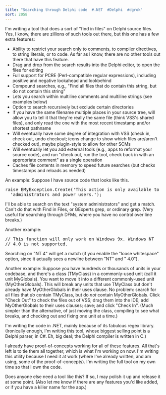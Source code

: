 ```yaml
---
title: "Searching through Delphi code  #.NET  #Delphi  #dgrok"
sort: 2058
---
```

I'm writing a tool that does a sort of "find in files" on Delphi source files. Yes, I know, there are zillions of such tools out there, but this one has a few extra features:
<ul>
	<li>Ability to restrict your search only to comments, to compiler directives, to string literals, or to code. As far as I know, there are no other tools out there that have this feature.</li>
	<li>Drag and drop from the search results into the Delphi editor, to open the files for editing</li>
	<li>Full support for PCRE (Perl-compatible regular expressions), including positive and negative lookahead and lookbehind</li>
	<li>Compound searches, e.g., "Find all files that do contain this string, but do not contain this string"</li>
	<li>Lets you search within multiline comments and multiline strings (see examples below)</li>
	<li>Option to search recursively but exclude certain directories</li>
	<li>If you have the same filename multiple places in your source tree, will allow you to tell it that they're really the same file (think VSS's shared files), and only read the one with the most recent timestamp and/or shortest pathname</li>
	<li>Will eventually have some degree of integration with VSS (check in, check out, undo checkout; icons change to show which files are/aren't checked out), maybe plugin-style to allow for other SCMs</li>
	<li>Will eventually let you add external tools (e.g., apps to reformat your source code), and run "check out, run the tool, check back in with an appropriate comment" as a single operation</li>
	<li>Caches file contents in memory to speed future searches (but checks timestamps and reloads as needed)</li>
</ul>
An example: Suppose I have source code that looks like this.

<pre>raise EMyException.Create('This action is only available to system ' +
  'administrators and power users.');</pre>

I'll be able to search on the text "system administrators" and get a match. Can't do that with Find in Files, or GExperts grep, or ordinary grep. (Very useful for searching through DFMs, where you have no control over line breaks.)

Another example:

<pre>// This function will only work on Windows 9x. Windows NT
// 4.0 is not supported.</pre>



Searching on "NT 4" will get a match (if you enable the "loose whitespace" option, since it actually sees a newline between "NT" and " 4.0").

Another example: Suppose you have hundreds or thousands of units in your codebase, and there's a class (TMyClass) in a commonly-used unit (call it unit MyGlobals). You want to move it into a different commonly-used unit (MyOtherGlobals). This will break any units that use TMyClass but don't already have MyOtherGlobals in their uses clause. No problem: search for all files that <em>do</em> contain TMyClass, but do <em>not</em> contain MyOtherGlobals. Click "Check Out" to check the files out of VSS; drag them into the IDE; add MyOtherGlobals to their uses clauses; save; and click "Check In". (Much simpler than the alternative, of just moving the class, compiling to see what breaks, and checking out and fixing one unit at a time.)

I'm writing the code in .NET, mainly because of its fabulous regex library. (Ironically enough, I'm writing this tool, whose biggest selling point is a Delphi parser, in C#. Eh, big deal; the Delphi compiler is written in C.)

I already have proof-of-concepts working for all of these features. All that's left is to tie them all together, which is what I'm working on now. I'm writing this utility because I need it at work (where I've already written, and am using, some of the proof-of-concepts). I'm writing the full tool on my own time so that I own the code.

Does anyone else need a tool like this? If so, I may polish it up and release it at some point. (Also let me know if there are any features you'd like added, or if you have a killer name for the app.)
